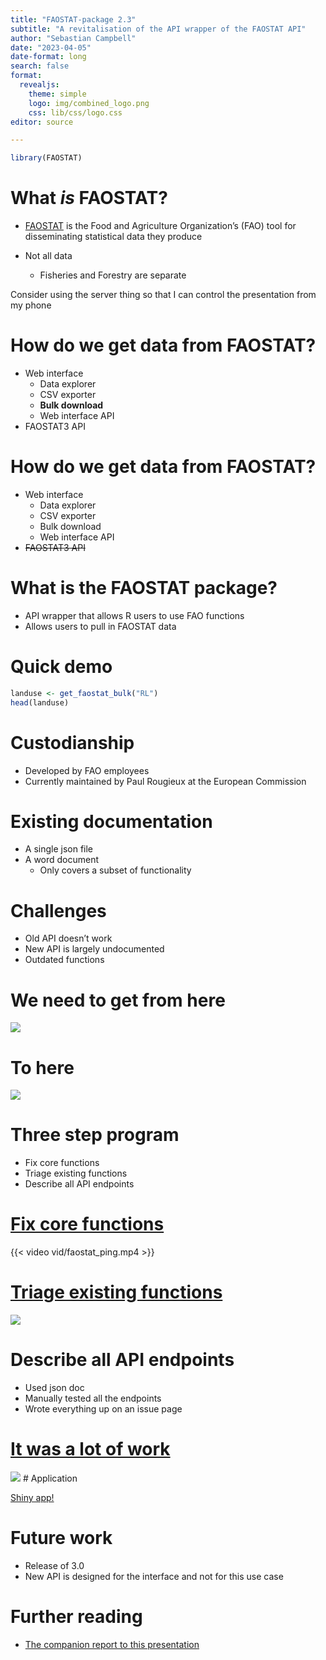 ```yaml
---
title: "FAOSTAT-package 2.3"
subtitle: "A revitalisation of the API wrapper of the FAOSTAT API"
author: "Sebastian Campbell"
date: "2023-04-05"
date-format: long
search: false
format: 
  revealjs:
    theme: simple
    logo: img/combined_logo.png
    css: lib/css/logo.css
editor: source

---
```


```r
library(FAOSTAT)
```

# What _is_ FAOSTAT?

- [FAOSTAT](https://www.fao.org/faostat) is the Food and Agriculture Organization's (FAO) tool for disseminating statistical data they produce

- Not all data
  - Fisheries and Forestry are separate

::: {.notes}
Consider using the server thing so that I can control the presentation from my phone
:::

# How do we get data from FAOSTAT?

- Web interface
  - Data explorer
  - CSV exporter
  - **Bulk download**
  - Web interface API
- FAOSTAT3 API

# How do we get data from FAOSTAT?

- Web interface
  - Data explorer
  - CSV exporter
  - Bulk download
  - Web interface API
- ~~FAOSTAT3 API~~

# What is the FAOSTAT package?

- API wrapper that allows R users to use FAO functions
- Allows users to pull in FAOSTAT data

# Quick demo
```r
landuse <- get_faostat_bulk("RL")
head(landuse)
```

# Custodianship

- Developed by FAO employees
- Currently maintained by Paul Rougieux at the European Commission

# Existing documentation

- A single json file
- A word document
  - Only covers a subset of functionality

# Challenges

- Old API doesn't work
- New API is largely undocumented
- Outdated functions

# We need to get from here

![](img/gitlab_code.png){.r-stretch}

# To here

![](img/faostat_cran.png){.r-stretch}

# Three step program

- Fix core functions
- Triage existing functions
- Describe all API endpoints

# [Fix core functions](https://gitlab.com/paulrougieux/faostatpackage/-/issues/12)

{{< video vid/faostat_ping.mp4 >}}

# [Triage existing functions](https://gitlab.com/paulrougieux/faostatpackage/-/issues/20)

![](img/defunctions.png){.r-stretch}

# Describe all API endpoints

- Used json doc
- Manually tested all the endpoints
- Wrote everything up on an issue page

# [It was a lot of work](https://gitlab.com/paulrougieux/faostatpackage/-/issues/23)

![](img/api_endpoints.png)
# Application

:::{.r-fit-text}
[Shiny app!](https://pascalian.shinyapps.io/data_quality/)
:::

# Future work

- Release of 3.0
- New API is designed for the interface and not for this use case

# Further reading

- [The companion report to this presentation](https://sebastian-c.github.io/uls-data-project/data_project.html)

